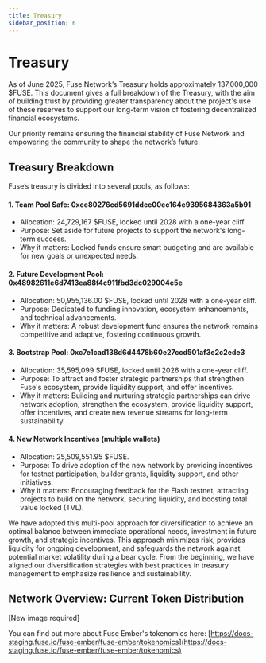 ```yaml
---
title: Treasury
sidebar_position: 6
---
```


# Treasury

As of June 2025, Fuse Network’s Treasury holds approximately 137,000,000 $FUSE. This document gives a full breakdown of the Treasury, with the aim of building trust by providing greater transparency about the project's use of these reserves to support our long-term vision of fostering decentralized financial ecosystems.

Our priority remains ensuring the financial stability of Fuse Network and empowering the community to shape the network’s future.

## Treasury Breakdown

Fuse’s treasury is divided into several pools, as follows:

#### 1. Team Pool Safe: 0xee80276cd5691ddce00ec164e9395684363a5b91

* Allocation: 24,729,167 $FUSE, locked until 2028 with a one-year cliff.
* Purpose: Set aside for future projects to support the network's long-term success.
* Why it matters: Locked funds ensure smart budgeting and are available for new goals or unexpected needs.

#### 2. Future Development Pool: 0x48982611e6d7413ea88f4c911fbd3dc029004e5e

* Allocation: 50,955,136.00 $FUSE, locked until 2028 with a one-year cliff.
* Purpose: Dedicated to funding innovation, ecosystem enhancements, and technical advancements.
* Why it matters: A robust development fund ensures the network remains competitive and adaptive, fostering continuous growth.

#### 3. Bootstrap Pool: 0xc7e1cad138d6d4478b60e27ccd501af3e2c2ede3

* Allocation: 35,595,099 $FUSE, locked until 2026 with a one-year cliff.
* Purpose: To attract and foster strategic partnerships that strengthen Fuse's ecosystem, provide liquidity support, and offer incentives.
* Why it matters: Building and nurturing strategic partnerships can drive network adoption, strengthen the ecosystem, provide liquidity support, offer incentives, and create new revenue streams for long-term sustainability.

#### 4. New Network Incentives (multiple wallets)

* Allocation: 25,509,551.95 $FUSE.
* Purpose: To drive adoption of the new network by providing incentives for testnet participation, builder grants, liquidity support, and other initiatives.
* Why it matters: Encouraging feedback for the Flash testnet, attracting projects to build on the network, securing liquidity, and boosting total value locked (TVL).

We have adopted this multi-pool approach for diversification to achieve an optimal balance between immediate operational needs, investment in future growth, and strategic incentives. This approach minimizes risk, provides liquidity for ongoing development, and safeguards the network against potential market volatility during a bear cycle. From the beginning, we have aligned our diversification strategies with best practices in treasury management to emphasize resilience and sustainability.

## Network Overview: Current Token Distribution

\[New image required]

You can find out more about Fuse Ember's tokenomics here: [https://docs-staging.fuse.io/fuse-ember/fuse-ember/tokenomics](https://docs-staging.fuse.io/fuse-ember/fuse-ember/tokenomics)

